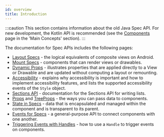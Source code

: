 ```yaml
---
id: overview
title: Introduction
---
```


:::caution
This section contains information about the old Java Spec API.
For new development, the Kotlin API is recommended (see the [Components](mainconcepts/components-basics.mdx) page in the 'Main Concepts' section).
:::

The documentation for Spec APIs includes the following pages:

* [Layout Specs](layout-specs.mdx) - the logical equivalents of composite views on Android.
* [Mount Specs](mount-specs.md) - components that can render views or drawables.
* [Dynamic Props](dynamic-props.mdx) - illustrates properties that are applied directly to a View or Drawable and are updated without computing a layout or remounting.
* [Accessibility](accessibility-overview.md) - explains why accessibility is important and how to implement accessibility features, and lists the supported accessibility events of the `Style` object.
* [Sections API](sections/start.mdx) - documentation for the Sections API for writing lists.
* [Props](passing-data-to-components/props.md) and [TreeProps](passing-data-to-components/treeprops.mdx) - the ways you can pass data to components.
* [State in Specs](state-for-specs.md) - data that is encapsulated and managed within the component and is transparent to its parent.
* [Events for Specs](events-for-specs.md) - a general-purpose API to connect components with one another.
* [Triggering Events with Handles](trigger-events.md) - how to use a `Handle` to trigger events on components.
